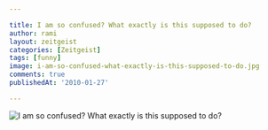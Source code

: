 ```yaml
---

title: I am so confused? What exactly is this supposed to do?
author: rami
layout: zeitgeist
categories: [Zeitgeist]
tags: [funny]
image: i-am-so-confused-what-exactly-is-this-supposed-to-do.jpg
comments: true
publishedAt: '2010-01-27'

---
```


![I am so confused? What exactly is this supposed to do?](/assets/images/content/zeitgeist/i-am-so-confused-what-exactly-is-this-supposed-to-do.jpg)
